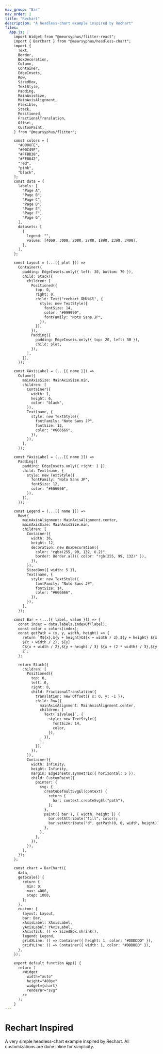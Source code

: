 ```yaml
---
nav_group: "Bar"
nav_order: 1
title: "Rechart"
description: "A headless-chart example inspired by Rechart"
files:
  App.js: |
    import Widget from "@meursyphus/flitter-react";
    import { BarChart } from "@meursyphus/headless-chart";
    import {
      Text,
      Border,
      BoxDecoration,
      Column,
      Container,
      EdgeInsets,
      Row,
      SizedBox,
      TextStyle,
      Padding,
      MainAxisSize,
      MainAxisAlignment,
      Flexible,
      Stack,
      Positioned,
      FractionalTranslation,
      Offset,
      CustomPaint,
    } from "@meursyphus/flitter";

    const colors = [
      "#0088FE",
      "#00C49F",
      "#FFBB28",
      "#FF8042",
      "red",
      "pink",
      "black",
    ];
    const data = {
      labels: [
        "Page A",
        "Page B",
        "Page C",
        "Page D",
        "Page E",
        "Page F",
        "Page G",
      ],
      datasets: [
        {
          legend: "",
          values: [4000, 3000, 2000, 2780, 1890, 2390, 3490],
        },
      ],
    };

    const Layout = (...[{ plot }]) =>
      Container({
        padding: EdgeInsets.only({ left: 30, bottom: 70 }),
        child: Stack({
          children: [
            Positioned({
              top: 0,
              right: 0,
              child: Text("rechart 따라하기", {
                style: new TextStyle({
                  fontSize: 14,
                  color: "#999999",
                  fontFamily: "Noto Sans JP",
                }),
              }),
            }),
            Padding({
              padding: EdgeInsets.only({ top: 20, left: 30 }),
              child: plot,
            }),
          ],
        }),
      });

    const XAxisLabel = (...[{ name }]) =>
      Column({
        mainAxisSize: MainAxisSize.min,
        children: [
          Container({
            width: 1,
            height: 6,
            color: "black",
          }),
          Text(name, {
            style: new TextStyle({
              fontFamily: "Noto Sans JP",
              fontSize: 12,
              color: "#666666",
            }),
          }),
        ],
      });

    const YAxisLabel = (...[{ name }]) =>
      Padding({
        padding: EdgeInsets.only({ right: 1 }),
        child: Text(name, {
          style: new TextStyle({
            fontFamily: "Noto Sans JP",
            fontSize: 12,
            color: "#666666",
          }),
        }),
      });

    const Legend = (...[{ name }]) =>
      Row({
        mainAxisAlignment: MainAxisAlignment.center,
        mainAxisSize: MainAxisSize.min,
        children: [
          Container({
            width: 36,
            height: 12,
            decoration: new BoxDecoration({
              color: "rgba(255, 99, 132, 0.2)",
              border: Border.all({ color: "rgb(255, 99, 132)" }),
            }),
          }),
          SizedBox({ width: 5 }),
          Text(name, {
            style: new TextStyle({
              fontFamily: "Noto Sans JP",
              fontSize: 14,
              color: "#666666",
            }),
          }),
        ],
      });

    const Bar = (...[{ label, value }]) => {
      const index = data.labels.indexOf(label);
      const color = colors[index];
      const getPath = (x, y, width, height) => {
        return `M${x},${y + height}C${x + width / 3},${y + height} ${x + width / 2},${y + height / 3}
        ${x + width / 2}, ${y}
        C${x + width / 2},${y + height / 3} ${x + (2 * width) / 3},${y + height} ${x + width}, ${y + height}
        Z`;
      };

      return Stack({
        children: [
          Positioned({
            top: 0,
            left: 0,
            right: 0,
            child: FractionalTranslation({
              translation: new Offset({ x: 0, y: -1 }),
              child: Row({
                mainAxisAlignment: MainAxisAlignment.center,
                children: [
                  Text(`${value}`, {
                    style: new TextStyle({
                      fontSize: 14,
                      color,
                    }),
                  }),
                ],
              }),
            }),
          }),
          Container({
            width: Infinity,
            height: Infinity,
            margin: EdgeInsets.symmetric({ horizontal: 5 }),
            child: CustomPaint({
              painter: {
                svg: {
                  createDefaultSvgEl(context) {
                    return {
                      bar: context.createSvgEl("path"),
                    };
                  },
                  paint({ bar }, { width, height }) {
                    bar.setAttribute("fill", color);
                    bar.setAttribute("d", getPath(0, 0, width, height));
                  },
                },
              },
            }),
          }),
        ],
      });
    };

    const chart = BarChart({
      data,
      getScale() {
        return {
          min: 0,
          max: 4000,
          step: 1000,
        };
      },
      custom: {
        layout: Layout,
        bar: Bar,
        xAxisLabel: XAxisLabel,
        yAxisLabel: YAxisLabel,
        xAxisTick: () => SizedBox.shrink(),
        legend: Legend,
        gridXLine: () => Container({ height: 1, color: "#DDDDDD" }),
        gridYLine: () => Container({ width: 1, color: "#DDDDDD" }),
      },
    });

    export default function App() {
      return (
        <Widget
          width="auto"
          height="400px"
          widget={chart}
          renderer="svg"
        />
      );
    }
---
```


# Rechart Inspired

A very simple headless-chart example inspired by Rechart. All customizations are done inline for simplicity.
